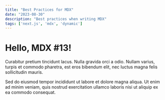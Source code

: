 ```yaml
---
title: "Best Practices for MDX"
date: "2023-08-30"
description: "Best practices when writing MDX"
tags: ['next.js', 'mdx', 'dynamic']
---
```


# Hello, MDX #13!

Curabitur pretium tincidunt lacus. Nulla gravida orci a odio. Nullam varius, turpis et commodo pharetra, est eros bibendum elit, nec luctus magna felis sollicitudin mauris.

Sed do eiusmod tempor incididunt ut labore et dolore magna aliqua. Ut enim ad minim veniam, quis nostrud exercitation ullamco laboris nisi ut aliquip ex ea commodo consequat.
